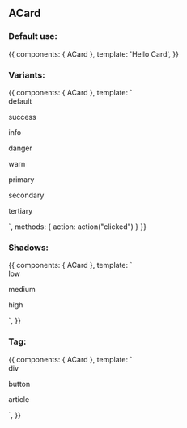 
<Meta title="Design System/Atoms/ACard" component={ACard} />

## ACard

### Default use:

<Canvas>
  <Story name="Default use">
    {{
        components: { ACard },
        template: '<a-card>Hello Card</a-card>',
    }}
  </Story>
</Canvas>

### Variants:

<Canvas>
  <Story name="Variants">
    {{
        components: { ACard },
        template: `
        <div>
          <a-card elevation="low" variant="default">default</a-card>
          <p />
          <a-card elevation="low" variant="success">success</a-card>
          <p />
          <a-card elevation="low" variant="info">info</a-card>
          <p />
          <a-card elevation="low" variant="danger">danger</a-card>
          <p />
          <a-card elevation="low" variant="warn">warn</a-card>
          <p />
          <a-card elevation="low" variant="primary">primary</a-card>
          <p />
          <a-card elevation="low" variant="secondary">secondary</a-card>
          <p />
          <a-card elevation="low" variant="tertiary">tertiary</a-card>
        </div>
        `,
        methods: { action: action("clicked") }
    }}
  </Story>
</Canvas>

### Shadows:

<Canvas>
  <Story name="Shadows">
    {{
        components: { ACard },
        template: `
        <div>
          <a-card elevation="low">low</a-card>
          <p />
          <a-card elevation="medium">medium</a-card>
          <p />
          <a-card elevation="high">high</a-card>
        </div>
        `,
    }}
  </Story>
</Canvas>

### Tag:

<Canvas>
  <Story name="Tag">
    {{
        components: { ACard },
        template: `
        <div>
          <a-card tag="div">div</a-card>
          <p />
          <a-card tag="button">button</a-card>
          <p />
          <a-card tag="article">article</a-card>
        </div>
        `,
    }}
  </Story>
</Canvas>

<ArgsTable of={ACard} />
